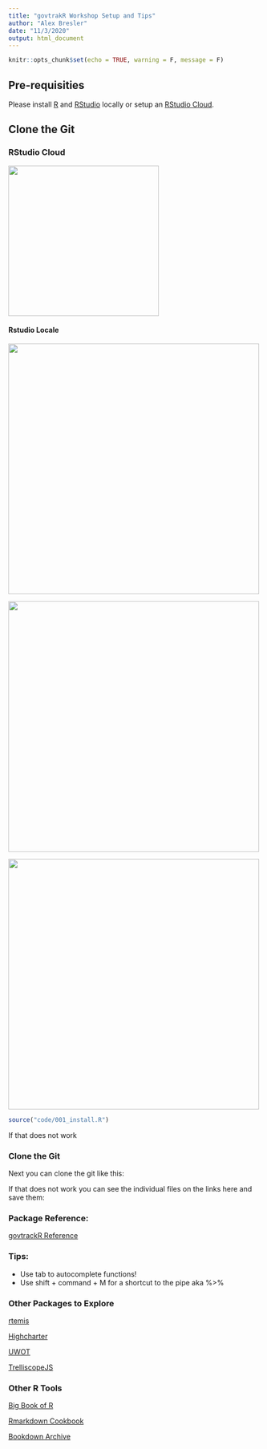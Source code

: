 ```yaml
---
title: "govtrakR Workshop Setup and Tips"
author: "Alex Bresler"
date: "11/3/2020"
output: html_document
---
```


```r
knitr::opts_chunk$set(echo = TRUE, warning = F, message = F)
```

## Pre-requisities

Please install <a href="https://cran.r-project.org/" target="_blank">R</a> and  <a href="https://rstudio.com/products/rstudio/download/" target="_blank">RStudio</a> locally or setup an <a href="https://login.rstudio.cloud/login?redirect=%2Foauth%2Fauthorize%3Fredirect_uri%3Dhttps%253A%252F%252Frstudio.cloud%252Flogin%26client_id%3Drstudio-cloud%26response_type%3Dcode%26show_auth%3D0%26show_login%3D1%26show_setup%3D1&setup=True" target="_blank">RStudio Cloud</a>.

## Clone the Git

### RStudio Cloud

<img src="https://i.imgur.com/VLaM2fh.png"  width="300" height="300">


#### Rstudio Locale

<img src="https://i.imgur.com/hrPIybS.png"  width="500" height="500">

<img src="https://i.imgur.com/rnRm1RJ.png"  width="500" height="500">

<img src="https://i.imgur.com/f2yVBUm.png"  width="500" height="500">


```r
source("code/001_install.R")
```

If that does not work 


### Clone the Git

Next you can clone the git like this:

If that does not work you can see the individual files on the links here and save them:

### Package Reference: 

<a href="https://hafen.github.io/trelliscopejs/" target="_blank">govtrackR Reference</a>

### Tips: 

* Use tab to autocomplete functions!
* Use shift + command + M for a shortcut to the pipe aka %>%



### Other Packages to Explore

<a href="https://rtemis.lambdamd.org/" target="_blank">rtemis</a>

<a href="https://jkunst.com/highcharter/" target="_blank">Highcharter</a>

<a href="https://github.com/jlmelville/uwot" target="_blank">UWOT</a>

<a href="https://hafen.github.io/trelliscopejs/" target="_blank">TrelliscopeJS</a>


### Other R Tools

<a href="https://bigbookofr.netlify.app/" target="_blank">Big Book of R</a>

<a href="https://bookdown.org/yihui/rmarkdown-cookbook/" target="_blank">Rmarkdown Cookbook</a>

<a href="https://bookdown.org/yihui/rmarkdown-cookbook/" target="_blank">Bookdown Archive</a>



